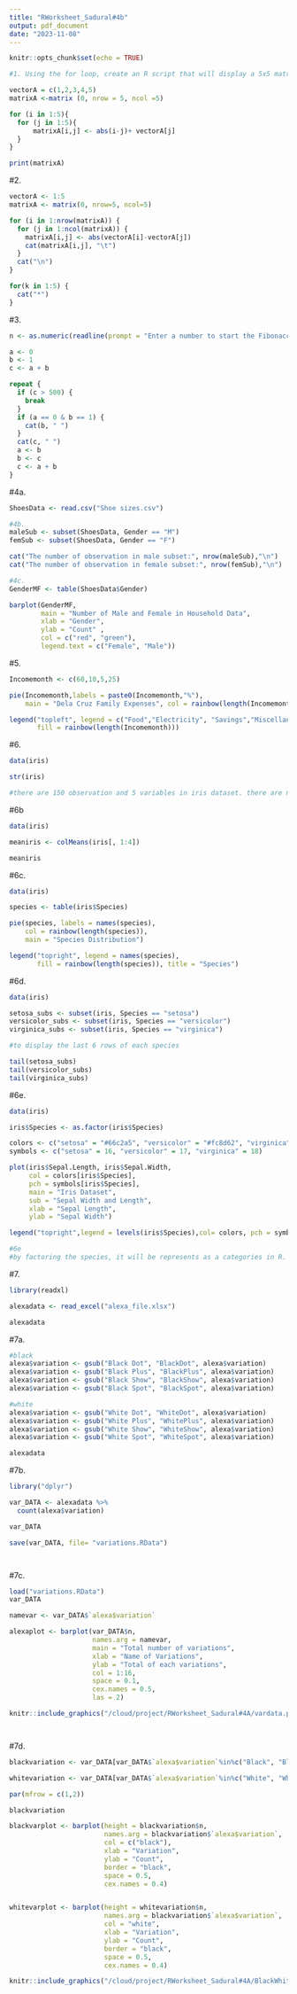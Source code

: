 ```yaml
---
title: "RWorksheet_Sadural#4b"
output: pdf_document
date: "2023-11-08"
---
```


```r
knitr::opts_chunk$set(echo = TRUE)
```

```r

#1. Using the for loop, create an R script that will display a 5x5 matrix as shown in Figure 1. It must contain vectorA = [1,2,3,4,5] and a 5 x 5 zero matrix.

vectorA = c(1,2,3,4,5)
matrixA <-matrix (0, nrow = 5, ncol =5)

for (i in 1:5){
  for (j in 1:5){
      matrixA[i,j] <- abs(i-j)+ vectorA[j]
  }
}

print(matrixA)
```
#2.
```r
vectorA <- 1:5
matrixA <- matrix(0, nrow=5, ncol=5)

for (i in 1:nrow(matrixA)) {
  for (j in 1:ncol(matrixA)) {
    matrixA[i,j] <- abs(vectorA[i]-vectorA[j])
    cat(matrixA[i,j], "\t")
  }
  cat("\n")
}

for(k in 1:5) {
  cat("*")
}
```
#3.
```r
n <- as.numeric(readline(prompt = "Enter a number to start the Fibonacci sequence: "))

a <- 0
b <- 1
c <- a + b

repeat {
  if (c > 500) { 
    break
  }
  if (a == 0 & b == 1) {
    cat(b, " ")
  }
  cat(c, " ")
  a <- b
  b <- c
  c <- a + b
}
```
#4a.
```r
ShoesData <- read.csv("Shoe sizes.csv")

#4b.
maleSub <- subset(ShoesData, Gender == "M")
femSub <- subset(ShoesData, Gender == "F")

cat("The number of observation in male subset:", nrow(maleSub),"\n")
cat("The number of observation in female subset:", nrow(femSub),"\n")

#4c.
GenderMF <- table(ShoesData$Gender)

barplot(GenderMF,
        main = "Number of Male and Female in Household Data",
        xlab = "Gender",
        ylab = "Count" ,
        col = c("red", "green"),
        legend.text = c("Female", "Male"))
```

#5.
```r
Incomemonth <- c(60,10,5,25)

pie(Incomemonth,labels = paste0(Incomemonth,"%"),
    main = "Dela Cruz Family Expenses", col = rainbow(length(Incomemonth)))

legend("topleft", legend = c("Food","Electricity", "Savings","Miscellaneous"),
       fill = rainbow(length(Incomemonth)))
```



#6.
```r
data(iris)

str(iris)

#there are 150 observation and 5 variables in iris dataset. there are numeric measurements in sepal.width, sepal.length, petal.width, and petal.length as well as the factor variable for the species
```
#6b
```r
data(iris)

meaniris <- colMeans(iris[, 1:4])

meaniris

```
#6c.
```r
data(iris)

species <- table(iris$Species)

pie(species, labels = names(species),
    col = rainbow(length(species)),
    main = "Species Distribution")

legend("topright", legend = names(species),
       fill = rainbow(length(species)), title = "Species")

```
#6d.
```r
data(iris)

setosa_subs <- subset(iris, Species == "setosa")
versicolor_subs <- subset(iris, Species == "versicolor")
virginica_subs <- subset(iris, Species == "virginica")

#to display the last 6 rows of each species

tail(setosa_subs)
tail(versicolor_subs)
tail(virginica_subs)
```
#6e.
```r
data(iris)

iris$Species <- as.factor(iris$Species)

colors <- c("setosa" = "#66c2a5", "versicolor" = "#fc8d62", "virginica" = "#8da0cb")
symbols <- c("setosa" = 16, "versicolor" = 17, "virginica" = 18)

plot(iris$Sepal.Length, iris$Sepal.Width, 
     col = colors[iris$Species], 
     pch = symbols[iris$Species],
     main = "Iris Dataset",
     sub = "Sepal Width and Length",
     xlab = "Sepal Length",
     ylab = "Sepal Width")

legend("topright",legend = levels(iris$Species),col= colors, pch = symbols, title = "Species") 

#6e
#by factoring the species, it will be represents as a categories in R. 
```

#7.
```r
library(readxl)

alexadata <- read_excel("alexa_file.xlsx")

alexadata

```
#7a.
```r
#black
alexa$variation <- gsub("Black Dot", "BlackDot", alexa$variation)
alexa$variation <- gsub("Black Plus", "BlackPlus", alexa$variation)
alexa$variation <- gsub("Black Show", "BlackShow", alexa$variation)
alexa$variation <- gsub("Black Spot", "BlackSpot", alexa$variation)

#white
alexa$variation <- gsub("White Dot", "WhiteDot", alexa$variation)
alexa$variation <- gsub("White Plus", "WhitePlus", alexa$variation)
alexa$variation <- gsub("White Show", "WhiteShow", alexa$variation)
alexa$variation <- gsub("White Spot", "WhiteSpot", alexa$variation)

alexadata

```
#7b.
```r
library("dplyr")

var_DATA <- alexadata %>%
  count(alexa$variation)

var_DATA

save(var_DATA, file= "variations.RData")




```


#7c.
```r

load("variations.RData")
var_DATA

namevar <- var_DATA$`alexa$variation`

alexaplot <- barplot(var_DATA$n,
                     names.arg = namevar,
                     main = "Total number of variations",
                     xlab = "Name of Variations",
                     ylab = "Total of each variations",
                     col = 1:16,
                     space = 0.1,
                     cex.names = 0.5,
                     las = 2)

knitr::include_graphics("/cloud/project/RWorksheet_Sadural#4A/vardata.png")




```
#7d.
```r
blackvariation <- var_DATA[var_DATA$`alexa$variation`%in%c("Black", "BlackPlus" , "BlackShow" ,"BlackSpot" , "BlackDot"),]

whitevariation <- var_DATA[var_DATA$`alexa$variation`%in%c("White", "WhiteDot", "WhitePlus", "WhiteShow", "WhiteSpot"),]

par(mfrow = c(1,2))

blackvariation

blackvarplot <- barplot(height = blackvariation$n,
                        names.arg = blackvariation$`alexa$variation`,
                        col = c("black"),
                        xlab = "Variation",
                        ylab = "Count",
                        border = "black",
                        space = 0.5,
                        cex.names = 0.4)


whitevarplot <- barplot(height = whitevariation$n,
                        names.arg = blackvariation$`alexa$variation`,
                        col = "white",
                        xlab = "Variation",
                        ylab = "Count",
                        border = "black",
                        space = 0.5,
                        cex.names = 0.4)

knitr::include_graphics("/cloud/project/RWorksheet_Sadural#4A/BlackWhite_var.png")


```










```

























```